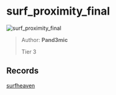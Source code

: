 
# surf_proximity_final

![surf_proximity_final](https://raw.githubusercontent.com/Sayt123/SurfMapPics/Maps-and-bonuses/csgo/surf_proximity_final.jpg)

> Author: **Pand3mic**
>
> Tier 3

## Records

[surfheaven](https://surfheaven.eu/map/surf_proximity_final)
